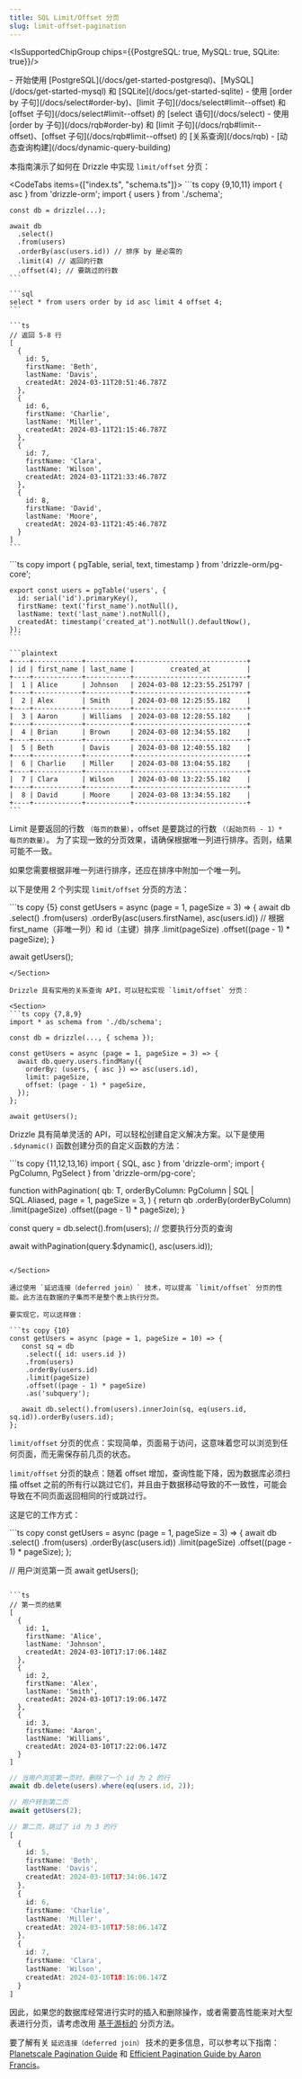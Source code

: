 ```yaml
---
title: SQL Limit/Offset 分页
slug: limit-offset-pagination
---
```



<IsSupportedChipGroup chips={{PostgreSQL: true, MySQL: true, SQLite: true}}/>

<Prerequisites>
- 开始使用 [PostgreSQL](/docs/get-started-postgresql)、[MySQL](/docs/get-started-mysql) 和 [SQLite](/docs/get-started-sqlite)
- 使用 [order by 子句](/docs/select#order-by)、[limit 子句](/docs/select#limit--offset) 和 [offset 子句](/docs/select#limit--offset) 的 [select 语句](/docs/select)
- 使用 [order by 子句](/docs/rqb#order-by) 和 [limit 子句](/docs/rqb#limit--offset)、[offset 子句](/docs/rqb#limit--offset) 的 [关系查询](/docs/rqb)
- [动态查询构建](/docs/dynamic-query-building)
</Prerequisites>

本指南演示了如何在 Drizzle 中实现 `limit/offset` 分页：

<CodeTabs items={["index.ts", "schema.ts"]}>
  <CodeTab>
    ```ts copy {9,10,11}
    import { asc } from 'drizzle-orm';
    import { users } from './schema';

    const db = drizzle(...);

    await db
      .select()
      .from(users)
      .orderBy(asc(users.id)) // 排序 by 是必需的
      .limit(4) // 返回的行数
      .offset(4); // 要跳过的行数
    ```

    ```sql
    select * from users order by id asc limit 4 offset 4;
    ```

    ```ts
    // 返回 5-8 行
    [
      {
        id: 5,
        firstName: 'Beth',
        lastName: 'Davis',
        createdAt: 2024-03-11T20:51:46.787Z
      },
      {
        id: 6,
        firstName: 'Charlie',
        lastName: 'Miller',
        createdAt: 2024-03-11T21:15:46.787Z
      },
      {
        id: 7,
        firstName: 'Clara',
        lastName: 'Wilson',
        createdAt: 2024-03-11T21:33:46.787Z
      },
      {
        id: 8,
        firstName: 'David',
        lastName: 'Moore',
        createdAt: 2024-03-11T21:45:46.787Z
      }
    ]
    ```
  </CodeTab>
  <CodeTab>
    ```ts copy
    import { pgTable, serial, text, timestamp } from 'drizzle-orm/pg-core';

    export const users = pgTable('users', {
      id: serial('id').primaryKey(),
      firstName: text('first_name').notNull(),
      lastName: text('last_name').notNull(),
      createdAt: timestamp('created_at').notNull().defaultNow(),
    });
    ```

    ```plaintext
    +----+------------+-----------+----------------------------+
    | id | first_name | last_name |         created_at         |
    +----+------------+-----------+----------------------------+
    |  1 | Alice      | Johnson   | 2024-03-08 12:23:55.251797 |
    +----+------------+-----------+----------------------------+
    |  2 | Alex       | Smith     | 2024-03-08 12:25:55.182    |
    +----+------------+-----------+----------------------------+
    |  3 | Aaron      | Williams  | 2024-03-08 12:28:55.182    |
    +----+------------+-----------+----------------------------+
    |  4 | Brian      | Brown     | 2024-03-08 12:34:55.182    |
    +----+------------+-----------+----------------------------+
    |  5 | Beth       | Davis     | 2024-03-08 12:40:55.182    |
    +----+------------+-----------+----------------------------+
    |  6 | Charlie    | Miller    | 2024-03-08 13:04:55.182    |
    +----+------------+-----------+----------------------------+
    |  7 | Clara      | Wilson    | 2024-03-08 13:22:55.182    |
    +----+------------+-----------+----------------------------+
    |  8 | David      | Moore     | 2024-03-08 13:34:55.182    |
    +----+------------+-----------+----------------------------+
    ```
  </CodeTab>
</CodeTabs>

Limit 是要返回的行数 `（每页的数量）`，offset 是要跳过的行数 `（（起始页码 - 1）* 每页的数量）`。
为了实现一致的分页效果，请确保根据唯一列进行排序。否则，结果可能不一致。

如果您需要根据非唯一列进行排序，还应在排序中附加一个唯一列。

以下是使用 2 个列实现 `limit/offset` 分页的方法：

<Section>
```ts copy {5}
const getUsers = async (page = 1, pageSize = 3) => {
  await db
    .select()
    .from(users)
    .orderBy(asc(users.firstName), asc(users.id)) // 根据 first_name（非唯一列）和 id（主键）排序
    .limit(pageSize) 
    .offset((page - 1) * pageSize);
}

await getUsers();
```
</Section>

Drizzle 具有实用的关系查询 API，可以轻松实现 `limit/offset` 分页：

<Section>
```ts copy {7,8,9}
import * as schema from './db/schema';

const db = drizzle(..., { schema });

const getUsers = async (page = 1, pageSize = 3) => {
  await db.query.users.findMany({
    orderBy: (users, { asc }) => asc(users.id),
    limit: pageSize,
    offset: (page - 1) * pageSize,
  });
};

await getUsers();
```
</Section>

Drizzle 具有简单灵活的 API，可以轻松创建自定义解决方案。以下是使用 `.$dynamic()` 函数创建分页的自定义函数的方法：

<Section>
```ts copy {11,12,13,16}
import { SQL, asc } from 'drizzle-orm';
import { PgColumn, PgSelect } from 'drizzle-orm/pg-core';

function withPagination<T extends PgSelect>(
  qb: T,
  orderByColumn: PgColumn | SQL | SQL.Aliased,
  page = 1,
  pageSize = 3,
) {
  return qb
    .orderBy(orderByColumn)
    .limit(pageSize)
    .offset((page - 1) * pageSize);
}

const query = db.select().from(users); // 您要执行分页的查询

await withPagination(query.$dynamic(), asc(users.id));
```

</Section>

通过使用 `延迟连接（deferred join）` 技术，可以提高 `limit/offset` 分页的性能。此方法在数据的子集而不是整个表上执行分页。

要实现它，可以这样做：

```ts copy {10}
const getUsers = async (page = 1, pageSize = 10) => {
   const sq = db
    .select({ id: users.id })
    .from(users)
    .orderBy(users.id)
    .limit(pageSize)
    .offset((page - 1) * pageSize)
    .as('subquery');

   await db.select().from(users).innerJoin(sq, eq(users.id, sq.id)).orderBy(users.id);
};
```

`limit/offset` 分页的优点：实现简单，页面易于访问，这意味着您可以浏览到任何页面，而无需保存前几页的状态。

`limit/offset` 分页的缺点：随着 offset 增加，查询性能下降，因为数据库必须扫描 offset 之前的所有行以跳过它们，并且由于数据移动导致的不一致性，可能会导致在不同页面返回相同的行或跳过行。

这是它的工作方式：

<Section>
```ts copy
const getUsers = async (page = 1, pageSize = 3) => {
  await db
    .select()
    .from(users)
    .orderBy(asc(users.id))
    .limit(pageSize)
    .offset((page - 1) * pageSize);
};

// 用户浏览第一页
await getUsers();
```

```ts
// 第一页的结果
[
  {
    id: 1,
    firstName: 'Alice',
    lastName: 'Johnson',
    createdAt: 2024-03-10T17:17:06.148Z
  },
  {
    id: 2,
    firstName: 'Alex',
    lastName: 'Smith',
    createdAt: 2024-03-10T17:19:06.147Z
  },
  {
    id: 3,
    firstName: 'Aaron',
    lastName: 'Williams',
    createdAt: 2024-03-10T17:22:06.147Z
  }
]
```

```ts
// 当用户浏览第一页时，删除了一个 id 为 2 的行
await db.delete(users).where(eq(users.id, 2));

// 用户转到第二页
await getUsers(2);
```

```ts
// 第二页，跳过了 id 为 3 的行
[
  {
    id: 5,
    firstName: 'Beth',
    lastName: 'Davis',
    createdAt: 2024-03-10T17:34:06.147Z
  },
  {
    id: 6,
    firstName: 'Charlie',
    lastName: 'Miller',
    createdAt: 2024-03-10T17:58:06.147Z
  },
  {
    id: 7,
    firstName: 'Clara',
    lastName: 'Wilson',
    createdAt: 2024-03-10T18:16:06.147Z
  }
]
```
</Section>

因此，如果您的数据库经常进行实时的插入和删除操作，或者需要高性能来对大型表进行分页，请考虑改用 [基于游标的](/learn/guides/cursor-based-pagination) 分页方法。

要了解有关 `延迟连接（deferred join）` 技术的更多信息，可以参考以下指南：[Planetscale Pagination Guide](https://planetscale.com/blog/mysql-pagination) 和 [Efficient Pagination Guide by Aaron Francis](https://aaronfrancis.com/2022/efficient-pagination-using-deferred-joins)。
